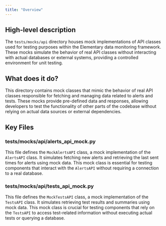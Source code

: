 ```yaml
---
title: "Overview"
---
```


## High-level description
The `tests/mocks/api` directory houses mock implementations of API classes used for testing purposes within the Elementary data monitoring framework. These mocks simulate the behavior of real API classes without interacting with actual databases or external systems, providing a controlled environment for unit testing.

## What does it do?
This directory contains mock classes that mimic the behavior of real API classes responsible for fetching and managing data related to alerts and tests. These mocks provide pre-defined data and responses, allowing developers to test the functionality of other parts of the codebase without relying on actual data sources or external dependencies.

## Key Files

### tests/mocks/api/alerts_api_mock.py
This file defines the `MockAlertsAPI` class, a mock implementation of the `AlertsAPI` class. It simulates fetching new alerts and retrieving the last sent times for alerts using mock data. This mock class is essential for testing components that interact with the `AlertsAPI` without requiring a connection to a real database.

### tests/mocks/api/tests_api_mock.py
This file defines the `MockTestsAPI` class, a mock implementation of the `TestsAPI` class. It simulates retrieving test results and summaries using mock data. This mock class is crucial for testing components that rely on the `TestsAPI` to access test-related information without executing actual tests or querying a database. 
